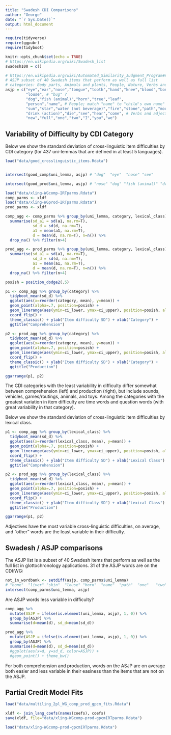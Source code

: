 ```yaml
---
title: "Swadesh CDI Comparisons"
author: "George"
date: "`r Sys.Date()`"
output: html_document
---
```


```r
require(tidyverse)
require(ggpubr)
require(tidyboot)

knitr::opts_chunk$set(echo = TRUE)
# https://en.wikipedia.org/wiki/Swadesh_list
swadesh100 = c()

# https://en.wikipedia.org/wiki/Automated_Similarity_Judgment_Program#Word_list
# ASJP subset of 40 Swadesh items that perform as well as full list
# categories: Body parts, Animals and plants, People, Nature, Verbs and adjectives, Numerals and pronouns
asjp = c("eye","ear","nose","tongue","tooth","hand","knee","blood","bone","breast","liver","skin",
         "louse", # "bug" ?
         "dog","fish (animal)","horn","tree","leaf",
         "person","name", # People; match "name" to "child's own name" / "babysitter's name" / "pet's name" ?
         "sun","star","water (not beverage)","fire","stone","path","mountain","night", # Nature
         "drink (action)","die","see","hear","come", # Verbs and adjectives
         "new","full","one","two","I","you","we")

```

## Variability of Difficulty by CDI Category

Below we show the standard deviation of cross-linguistic item difficulties by CDI category (for 437 uni-lemmas that are defined in at least 5 languages).

```r
load("data/good_crosslinguistic_items.Rdata")


intersect(good_comp$uni_lemma, asjp) # "dog"  "eye"  "nose" "see"

intersect(good_prod$uni_lemma, asjp) # "nose" "dog" "fish (animal)" "drink (action)"

load("data/xling-WGcomp-IRTparms.Rdata")
comp_parms <- xldf
load("data/xling-WGprod-IRTparms.Rdata")
prod_parms <- xldf

comp_agg <- comp_parms %>% group_by(uni_lemma, category, lexical_class) %>%
  summarise(sd_a1 = sd(a1, na.rm=T), 
            sd_d = sd(d, na.rm=T), 
            a1 = mean(a1, na.rm=T), 
            d = mean(d, na.rm=T), n=n()) %>%
  drop_na() %>% filter(n>4)

prod_agg <- prod_parms %>% group_by(uni_lemma, category, lexical_class) %>%
  summarise(sd_a1 = sd(a1, na.rm=T), 
            sd_d = sd(d, na.rm=T), 
            a1 = mean(a1, na.rm=T), 
            d = mean(d, na.rm=T), n=n()) %>%
  drop_na() %>% filter(n>4)

posish = position_dodge2(.5)

p1 <- comp_agg %>% group_by(category) %>%
  tidyboot_mean(sd_d) %>%
  ggplot(aes(x=reorder(category, mean), y=mean)) + 
  geom_point(alpha=.7, position=posish) +
  geom_linerange(aes(ymin=ci_lower, ymax=ci_upper), position=posish, alpha=.7) +
  coord_flip() + 
  theme_classic() + ylab("Item difficulty SD") + xlab("Category") +
  ggtitle("Comprehension")

p2 <- prod_agg %>% group_by(category) %>%
  tidyboot_mean(sd_d) %>%
  ggplot(aes(x=reorder(category, mean), y=mean)) + 
  geom_point(alpha=.7, position=posish) +
  geom_linerange(aes(ymin=ci_lower, ymax=ci_upper), position=posish, alpha=.7) +
  coord_flip() + 
  theme_classic() + ylab("Item difficulty SD") + xlab("Category") +
  ggtitle("Production")

ggarrange(p1, p2)
```

The CDI categories with the least variability in difficulty differ somewhat between comprehension (left) and production (right), but include sounds, vehicles, games/routings, animals, and toys.
Among the categories with the greatest variation in item difficulty are time words and question words (with great variability in that category).

Below we show the standard deviation of cross-linguistic item difficulties by lexical class.

```r
p1 <- comp_agg %>% group_by(lexical_class) %>%
  tidyboot_mean(sd_d) %>%
  ggplot(aes(x=reorder(lexical_class, mean), y=mean)) + 
  geom_point(alpha=.7, position=posish) +
  geom_linerange(aes(ymin=ci_lower, ymax=ci_upper), position=posish, alpha=.7) +
  coord_flip() + 
  theme_classic() + ylab("Item difficulty SD") + xlab("Lexical Class") +
  ggtitle("Comprehension")

p2 <- prod_agg %>% group_by(lexical_class) %>%
  tidyboot_mean(sd_d) %>%
  ggplot(aes(x=reorder(lexical_class, mean), y=mean)) + 
  geom_point(alpha=.7, position=posish) +
  geom_linerange(aes(ymin=ci_lower, ymax=ci_upper), position=posish, alpha=.7) +
  coord_flip() + 
  theme_classic() + ylab("Item difficulty SD") + xlab("Lexical Class") +
  ggtitle("Production")

ggarrange(p1, p2)
```

Adjectives have the most variable cross-linguistic difficulties, on average, and "other" words are the least variable in their difficulty. 

## Swadesh / ASJP comparisons

The ASJP list is a subset of 40 Swadesh items that perform as well as the full list in glottochronology applications.
31 of the ASJP words are on the CDI:WG:

```r
not_in_wordbank <- setdiff(asjp, comp_parms$uni_lemma)
# "bone"  "liver" "skin"  "louse" "horn"  "name"  "path"  "one"   "two" 
intersect(comp_parms$uni_lemma, asjp)
```

Are ASJP words less variable in difficulty?

```r
comp_agg %>% 
  mutate(ASJP = ifelse(is.element(uni_lemma, asjp), 1, 0)) %>%
  group_by(ASJP) %>%
  summarise(d=mean(d), sd_d=mean(sd_d))
```


```r
prod_agg %>% 
  mutate(ASJP = ifelse(is.element(uni_lemma, asjp), 1, 0)) %>%
  group_by(ASJP) %>%
  summarise(d=mean(d), sd_d=mean(sd_d))
  #ggplot(aes(x=d, y=sd_d, color=ASJP)) + 
  #geom_point() + theme_bw()
```

For both comprehension and production, words on the ASJP are on average both easier and less variable in their easiness than the items that are not on the ASJP. 


## Partial Credit Model Fits

```r
load("data/multiling_2pl_WG_comp_prod_gpcm_fits.Rdata")

xldf <- join_lang_coefs(names(coefs), coefs) 
save(xldf, file="data/xling-WGcomp-prod-gpcmIRTparms.Rdata")
```

```r
load("data/xling-WGcomp-prod-gpcmIRTparms.Rdata")


```

